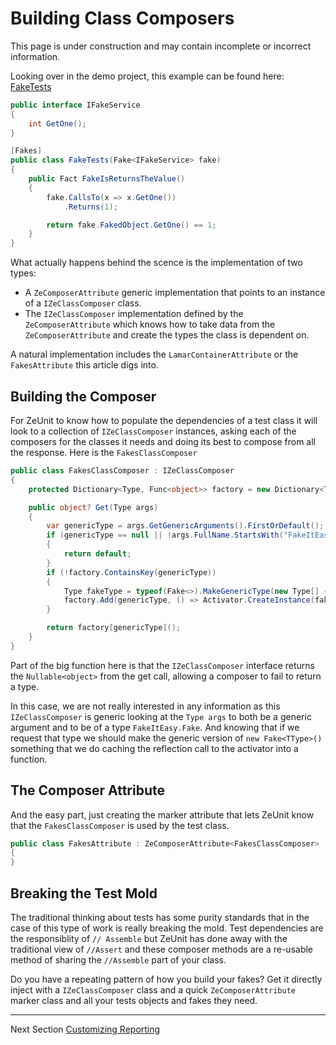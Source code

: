 
# Building Class Composers

<Warning title="Under Construction" >
    This page is under construction and may contain incomplete or incorrect information.
</Warning>

Looking over in the demo project, this example can be found here: <a href="https://github.com/bitcobblers/ZeUnit/blob/main/ZeUnit.Demo/Fakes/FakeTests.cs" target="_blank">FakeTests</a>

```csharp
public interface IFakeService
{
    int GetOne();
}

[Fakes]
public class FakeTests(Fake<IFakeService> fake) 
{       
    public Fact FakeIsReturnsTheValue()
    {
        fake.CallsTo(x => x.GetOne())
            .Returns(1);

        return fake.FakedObject.GetOne() == 1;
    }
}
```

What actually happens behind the scence is the implementation of two types:

- A `ZeComposerAttribute` generic implementation that points to an instance of a `IZeClassComposer` class.
- The `IZeClassComposer` implementation defined by the `ZeComposerAttribute` which knows how to take data from the `ZeComposerAttribute` and create the types the class is dependent on.

A natural implementation includes the `LamarContainerAttribute` or the `FakesAttribute` this article digs into.

## Building the Composer

For ZeUnit to know how to populate the dependencies of a test class it will look to a collection of `IZeClassComposer` instances, asking each of the composers for the classes it needs and doing its best to compose from all the response.  Here is the `FakesClassComposer`

```csharp
public class FakesClassComposer : IZeClassComposer    
{
    protected Dictionary<Type, Func<object>> factory = new Dictionary<Type, Func<object>>();

    public object? Get(Type args)
    {
        var genericType = args.GetGenericArguments().FirstOrDefault();
        if (genericType == null || !args.FullName.StartsWith("FakeItEasy.Fake"))
        {
            return default;
        }
        if (!factory.ContainsKey(genericType)) 
        {
            Type fakeType = typeof(Fake<>).MakeGenericType(new Type[] { genericType });
            factory.Add(genericType, () => Activator.CreateInstance(fakeType)!);            
        }        

        return factory[genericType]();
    }    
}
```

Part of the big function here is that the `IZeClassComposer` interface returns the `Nullable<object>` from the get call, allowing a composer to fail to return a type.

In this case, we are not really interested in any information as this `IZeClassComposer` is generic looking at the `Type args` to both be a generic argument and to be of a type `FakeItEasy.Fake`.  And knowing that if we request that type we should make the generic version of `new Fake<TType>()` something that we do caching the reflection call to the activator into a function.

## The Composer Attribute

And the easy part, just creating the marker attribute that lets ZeUnit know that the `FakesClassComposer` is used by the test class.

```csharp
public class FakesAttribute : ZeComposerAttribute<FakesClassComposer> 
{
}
```

## Breaking the Test Mold

The traditional thinking about tests has some purity standards that in the case of this type of work is really breaking the mold.  Test dependencies are the responsiblity of `// Assemble` but ZeUnit has done away with the traditional view of `//Assert` and these composer methods are a re-usable method of sharing the `//Assemble` part of your class.

Do you have a repeating pattern of how you build your fakes?  Get it directly inject with a `IZeClassComposer` class and a quick `ZeComposerAttribute` marker class and all your tests objects and fakes they need.

---
Next Section [Customizing Reporting](/docs/customizing-reporting/)